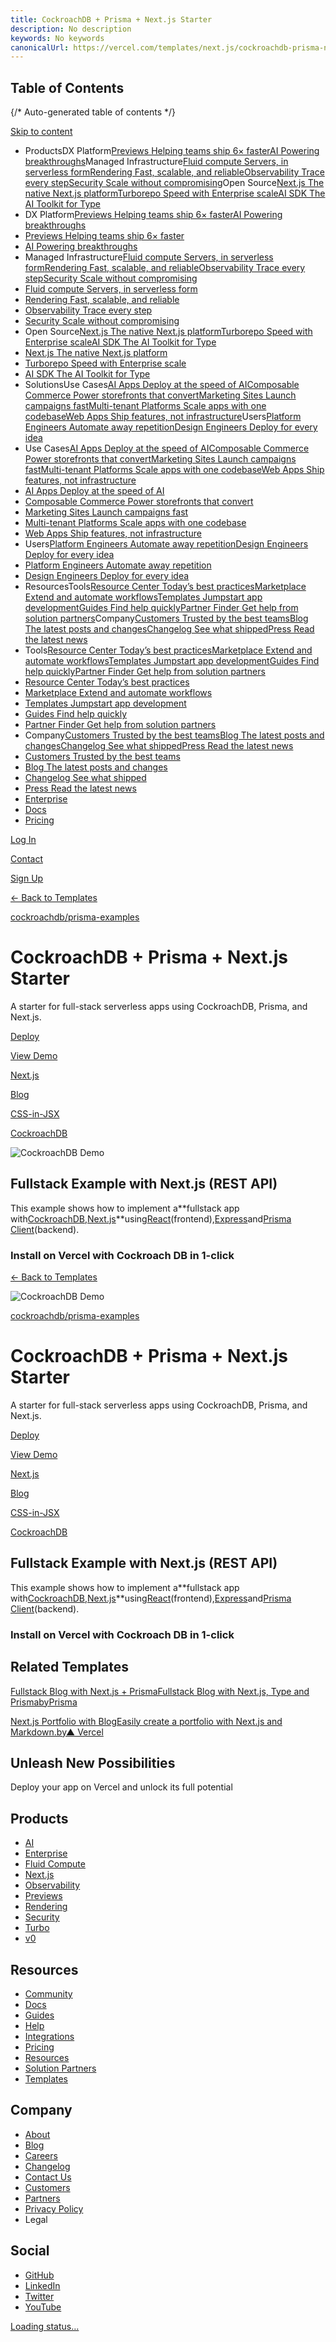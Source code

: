 ```yaml
---
title: CockroachDB + Prisma + Next.js Starter
description: No description
keywords: No keywords
canonicalUrl: https://vercel.com/templates/next.js/cockroachdb-prisma-nextjs-starter
---
```


## Table of Contents

{/* Auto-generated table of contents */}

[Skip to content](#geist-skip-)

* ProductsDX Platform[Previews Helping teams ship 6× faster](/products/previews)[AI Powering breakthroughs](/ai)Managed Infrastructure[Fluid compute Servers, in serverless form](/fluid)[Rendering Fast, scalable, and reliable](/products/rendering)[Observability Trace every step](/products/observability)[Security Scale without compromising](/security)Open Source[Next.js The native Next.js platform](/frameworks/nextjs)[Turborepo Speed with Enterprise scale](/solutions/turborepo)[AI SDK The AI Toolkit for Type](https://sdk.vercel.ai/)
* DX Platform[Previews Helping teams ship 6× faster](/products/previews)[AI Powering breakthroughs](/ai)
* [Previews Helping teams ship 6× faster](/products/previews)
* [AI Powering breakthroughs](/ai)
* Managed Infrastructure[Fluid compute Servers, in serverless form](/fluid)[Rendering Fast, scalable, and reliable](/products/rendering)[Observability Trace every step](/products/observability)[Security Scale without compromising](/security)
* [Fluid compute Servers, in serverless form](/fluid)
* [Rendering Fast, scalable, and reliable](/products/rendering)
* [Observability Trace every step](/products/observability)
* [Security Scale without compromising](/security)
* Open Source[Next.js The native Next.js platform](/frameworks/nextjs)[Turborepo Speed with Enterprise scale](/solutions/turborepo)[AI SDK The AI Toolkit for Type](https://sdk.vercel.ai/)
* [Next.js The native Next.js platform](/frameworks/nextjs)
* [Turborepo Speed with Enterprise scale](/solutions/turborepo)
* [AI SDK The AI Toolkit for Type](https://sdk.vercel.ai/)
* SolutionsUse Cases[AI Apps Deploy at the speed of AI](/solutions/ai-apps)[Composable Commerce Power storefronts that convert](/solutions/composable-commerce)[Marketing Sites Launch campaigns fast](/solutions/marketing-sites)[Multi-tenant Platforms Scale apps with one codebase](/solutions/multi-tenant-saas)[Web Apps Ship features, not infrastructure](/solutions/web-apps)Users[Platform Engineers Automate away repetition](/solutions/platform-engineering)[Design Engineers Deploy for every idea](/solutions/design-engineering)
* Use Cases[AI Apps Deploy at the speed of AI](/solutions/ai-apps)[Composable Commerce Power storefronts that convert](/solutions/composable-commerce)[Marketing Sites Launch campaigns fast](/solutions/marketing-sites)[Multi-tenant Platforms Scale apps with one codebase](/solutions/multi-tenant-saas)[Web Apps Ship features, not infrastructure](/solutions/web-apps)
* [AI Apps Deploy at the speed of AI](/solutions/ai-apps)
* [Composable Commerce Power storefronts that convert](/solutions/composable-commerce)
* [Marketing Sites Launch campaigns fast](/solutions/marketing-sites)
* [Multi-tenant Platforms Scale apps with one codebase](/solutions/multi-tenant-saas)
* [Web Apps Ship features, not infrastructure](/solutions/web-apps)
* Users[Platform Engineers Automate away repetition](/solutions/platform-engineering)[Design Engineers Deploy for every idea](/solutions/design-engineering)
* [Platform Engineers Automate away repetition](/solutions/platform-engineering)
* [Design Engineers Deploy for every idea](/solutions/design-engineering)
* ResourcesTools[Resource Center Today’s best practices](/resources)[Marketplace Extend and automate workflows](/marketplace)[Templates Jumpstart app development](/templates)[Guides Find help quickly](/guides)[Partner Finder Get help from solution partners](/partners/solution-partners)Company[Customers Trusted by the best teams](/customers)[Blog The latest posts and changes](/blog)[Changelog See what shipped](/changelog)[Press Read the latest news](/press)
* Tools[Resource Center Today’s best practices](/resources)[Marketplace Extend and automate workflows](/marketplace)[Templates Jumpstart app development](/templates)[Guides Find help quickly](/guides)[Partner Finder Get help from solution partners](/partners/solution-partners)
* [Resource Center Today’s best practices](/resources)
* [Marketplace Extend and automate workflows](/marketplace)
* [Templates Jumpstart app development](/templates)
* [Guides Find help quickly](/guides)
* [Partner Finder Get help from solution partners](/partners/solution-partners)
* Company[Customers Trusted by the best teams](/customers)[Blog The latest posts and changes](/blog)[Changelog See what shipped](/changelog)[Press Read the latest news](/press)
* [Customers Trusted by the best teams](/customers)
* [Blog The latest posts and changes](/blog)
* [Changelog See what shipped](/changelog)
* [Press Read the latest news](/press)
* [Enterprise](/enterprise)
* [Docs](/docs)
* [Pricing](/pricing)

[Log In](/login)

[Contact](/contact)

[Sign Up](/signup)

[← Back to Templates](/templates)

[cockroachdb/prisma-examples](https://github.com/cockroachdb/prisma-examples/tree/latest/java/rest-nextjs)

# CockroachDB + Prisma + Next.js Starter

A starter for full-stack serverless apps using CockroachDB, Prisma, and Next.js.

[Deploy](/new/clone?build-command=yarn%20prisma%20db%20push%20%26%26%20yarn%20next%20build&demo-deion=A%20starter%20for%20full-stack%20serverless%20apps%20using%20CockroachDB%2C%20Prisma%2C%20and%20Next.js.&demo-image=%2F%2Fimages.ctfassets.net%2Fe5382hct74si%2F7Mq1rxNNQPv14KaOQAOWvZ%2Fcd2981c99290fe5e08226cd830e7c690%2FCleanShot_2022-09-20_at_10.24.55.png&demo-title=CockroachDB%20%2B%20Prisma%20%2B%20Next.js%20Starter&demo-url=https%3A%2F%2Fprisma-examples-1cpe4sdbc-cockroachlabs.vercel.app%2Fdrafts&from=templates&integration-ids=oac_h3yNIuHlhe4j9QVzVJ3TS2W0&project-name=CockroachDB%20%2B%20Prisma%20%2B%20Next.js%20Starter&repository-name=cockroachdb-prisma-nextjs-starter&repository-url=https%3A%2F%2Fgithub.com%2Fcockroachdb%2Fprisma-examples%2Ftree%2Flatest%2Fjava%2Frest-nextjs)

[View Demo](https://prisma-examples-1cpe4sdbc-cockroachlabs.vercel.app/drafts)

[Next.js](/templates/next.js)

[Blog](/templates/blog)

[CSS-in-JSX](/templates/css-in-jsx)

[CockroachDB](/templates/cockroachdb)

![CockroachDB Demo](/_next/image?url=https%3A%2F%2Fimages.ctfassets.net%2Fe5382hct74si%2F7Mq1rxNNQPv14KaOQAOWvZ%2Fcd2981c99290fe5e08226cd830e7c690%2FCleanShot_2022-09-20_at_10.24.55.png&w=3840&q=75)

## Fullstack Example with Next.js (REST API)

This example shows how to implement a**fullstack app with[CockroachDB](https://www.cockroachlabs.com/lp/serverless-22/),[Next.js](https://nextjs.org/)**using[React](https://reactjs.org/)(frontend),[Express](https://expressjs.com/)and[Prisma Client](https://www.prisma.io/docs/reference/tools-and-interfaces/prisma-client)(backend).

### Install on Vercel with Cockroach DB in 1-click

[](https://vercel.com/new/clone?repository-url=https%3A%2F%2Fgithub.com%2Fcockroachdb%2Fprisma-examples%2Ftree%2Flatest%2Fjava%2Frest-nextjs&integration-ids=oac_h3yNIuHlhe4j9QVzVJ3TS2W0&build-command=yarn%20prisma%20db%20push%20%26%26%20yarn%20next%20build)

[← Back to Templates](/templates)

![CockroachDB Demo](/_next/image?url=https%3A%2F%2Fimages.ctfassets.net%2Fe5382hct74si%2F7Mq1rxNNQPv14KaOQAOWvZ%2Fcd2981c99290fe5e08226cd830e7c690%2FCleanShot_2022-09-20_at_10.24.55.png&w=3840&q=75)

[cockroachdb/prisma-examples](https://github.com/cockroachdb/prisma-examples/tree/latest/java/rest-nextjs)

# CockroachDB + Prisma + Next.js Starter

A starter for full-stack serverless apps using CockroachDB, Prisma, and Next.js.

[Deploy](/new/clone?build-command=yarn%20prisma%20db%20push%20%26%26%20yarn%20next%20build&demo-deion=A%20starter%20for%20full-stack%20serverless%20apps%20using%20CockroachDB%2C%20Prisma%2C%20and%20Next.js.&demo-image=%2F%2Fimages.ctfassets.net%2Fe5382hct74si%2F7Mq1rxNNQPv14KaOQAOWvZ%2Fcd2981c99290fe5e08226cd830e7c690%2FCleanShot_2022-09-20_at_10.24.55.png&demo-title=CockroachDB%20%2B%20Prisma%20%2B%20Next.js%20Starter&demo-url=https%3A%2F%2Fprisma-examples-1cpe4sdbc-cockroachlabs.vercel.app%2Fdrafts&from=templates&integration-ids=oac_h3yNIuHlhe4j9QVzVJ3TS2W0&project-name=CockroachDB%20%2B%20Prisma%20%2B%20Next.js%20Starter&repository-name=cockroachdb-prisma-nextjs-starter&repository-url=https%3A%2F%2Fgithub.com%2Fcockroachdb%2Fprisma-examples%2Ftree%2Flatest%2Fjava%2Frest-nextjs)

[View Demo](https://prisma-examples-1cpe4sdbc-cockroachlabs.vercel.app/drafts)

[Next.js](/templates/next.js)

[Blog](/templates/blog)

[CSS-in-JSX](/templates/css-in-jsx)

[CockroachDB](/templates/cockroachdb)

## Fullstack Example with Next.js (REST API)

This example shows how to implement a**fullstack app with[CockroachDB](https://www.cockroachlabs.com/lp/serverless-22/),[Next.js](https://nextjs.org/)**using[React](https://reactjs.org/)(frontend),[Express](https://expressjs.com/)and[Prisma Client](https://www.prisma.io/docs/reference/tools-and-interfaces/prisma-client)(backend).

### Install on Vercel with Cockroach DB in 1-click

[](https://vercel.com/new/clone?repository-url=https%3A%2F%2Fgithub.com%2Fcockroachdb%2Fprisma-examples%2Ftree%2Flatest%2Fjava%2Frest-nextjs&integration-ids=oac_h3yNIuHlhe4j9QVzVJ3TS2W0&build-command=yarn%20prisma%20db%20push%20%26%26%20yarn%20next%20build)

## Related Templates

[Fullstack Blog with Next.js + PrismaFullstack Blog with Next.js, Type and PrismabyPrisma](/templates/next.js/fullstack-prisma-nextjs-blog)

[Next.js Portfolio with BlogEasily create a portfolio with Next.js and Markdown.by▲ Vercel](/templates/next.js/nextjs-portfolio)

## Unleash New Possibilities

Deploy your app on Vercel and unlock its full potential

## Products

* [AI](/ai)
* [Enterprise](/enterprise)
* [Fluid Compute](/fluid)
* [Next.js](/solutions/nextjs)
* [Observability](/products/observability)
* [Previews](/products/previews)
* [Rendering](/products/rendering)
* [Security](/security)
* [Turbo](/solutions/turborepo)
* [v0](https://v0.dev/)

## Resources

* [Community](https://community.vercel.com/)
* [Docs](/docs)
* [Guides](/guides)
* [Help](/help)
* [Integrations](/integrations)
* [Pricing](/pricing)
* [Resources](/resources)
* [Solution Partners](/partners/solution-partners)
* [Templates](/templates)

## Company

* [About](/about)
* [Blog](/blog)
* [Careers](/careers)
* [Changelog](/changelog)
* [Contact Us](/contact)
* [Customers](/customers)
* [Partners](/partners)
* [Privacy Policy](/legal/privacy-policy)
* Legal

## Social

* [GitHub](https://github.com/vercel)
* [LinkedIn](https://linkedin.com/company/vercel)
* [Twitter](https://x.com/vercel)
* [YouTube](https://youtube.com/@VercelHQ)

[Loading status…](https://vercel-status.com)